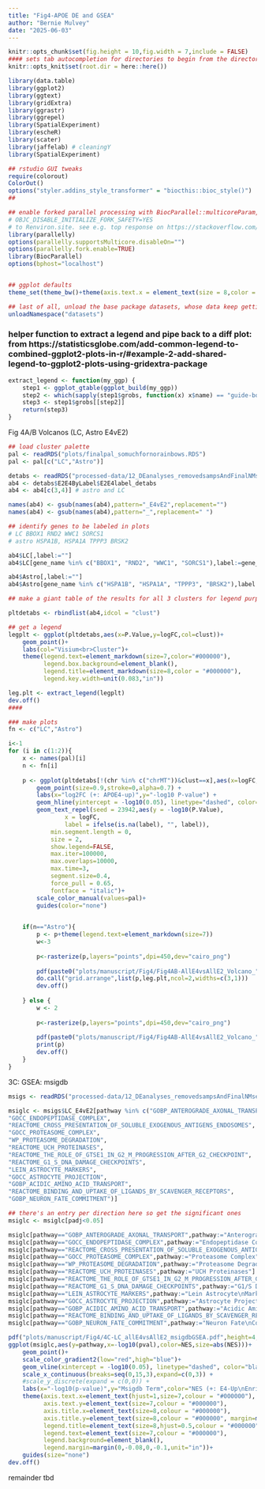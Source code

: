 ```yaml
---
title: "Fig4-APOE DE and GSEA"
author: "Bernie Mulvey"
date: "2025-06-03"
---
```


```r
knitr::opts_chunk$set(fig.height = 10,fig.width = 7,include = FALSE)
#### sets tab autocompletion for directories to begin from the directory containing the .Rproj session, instead of the script's directory if different
knitr::opts_knit$set(root.dir = here::here())

library(data.table)
library(ggplot2)
library(ggtext)
library(gridExtra)
library(ggrastr)
library(ggrepel)
library(SpatialExperiment)
library(escheR)
library(scater)
library(jaffelab) # cleaningY
library(SpatialExperiment)

## rstudio GUI tweaks
require(colorout)
ColorOut()
options("styler.addins_style_transformer" = "biocthis::bioc_style()")
##

## enable forked parallel processing with BiocParallel::multicoreParam, future::, etc. seemed to need this a couple times, but otherwise havent so its here as a preventative measure. part of this is adding the line 
# OBJC_DISABLE_INITIALIZE_FORK_SAFETY=YES
# to Renviron.site. see e.g. top response on https://stackoverflow.com/questions/73638290/python-on-mac-is-it-safe-to-set-objc-disable-initialize-fork-safety-yes-globall 
library(parallelly)
options(parallelly.supportsMulticore.disableOn="")
options(parallelly.fork.enable=TRUE)
library(BiocParallel)
options(bphost="localhost")


## ggplot defaults
theme_set(theme_bw()+theme(axis.text.x = element_text(size = 8,color = "#000000"), axis.title.x = element_text(size = 9,color = "#000000"), axis.text.y = element_text(size = 8,color = "#000000"), axis.title.y = element_text(size =9,color = "#000000"), plot.title = element_markdown(size = 10,hjust=0.5,color = "#000000"), strip.text = element_text(size=11), legend.text = element_text(size=7,color = "#000000"), legend.title = element_text(size=8,hjust=0.5,color = "#000000"),plot.title.position="plot",axis.ticks = element_line(linewidth=0.5),panel.grid.major = element_line(linewidth=0.5),panel.grid.minor=element_line(linewidth=0.25)))

## last of all, unload the base package datasets, whose data keep getting in the way of autocompletions (e.g., Theoph is priortized over TRUE)
unloadNamespace("datasets")
```


### helper function to extract a legend and pipe back to a diff plot: from https://statisticsglobe.com/add-common-legend-to-combined-ggplot2-plots-in-r/#example-2-add-shared-legend-to-ggplot2-plots-using-gridextra-package 
```r
extract_legend <- function(my_ggp) {
    step1 <- ggplot_gtable(ggplot_build(my_ggp))
    step2 <- which(sapply(step1$grobs, function(x) x$name) == "guide-box")
    step3 <- step1$grobs[[step2]]
    return(step3)
}
```


Fig 4A/B Volcanos (LC, Astro E4vE2)
```r
## load cluster palette
pal <- readRDS("plots/finalpal_somuchfornorainbows.RDS")
pal <- pal[c("LC","Astro")]

detabs <- readRDS("processed-data/12_DEanalyses_removedsampsAndFinalNMseg/02b-voomLmFit_objs_and_DE_tables_LabSex_LabE2vE4_LabSingleGenos_LabAncesGrp_noMixClusts.RDS")
ab4 <- detabs$E2E4ByLabel$E2E4label_detabs
ab4 <- ab4[c(3,4)] # astro and LC

names(ab4) <- gsub(names(ab4),pattern="_E4vE2",replacement="")
names(ab4) <- gsub(names(ab4),pattern="_",replacement=" ")

## identify genes to be labeled in plots
# LC BBOX1 RND2 WWC1 SORCS1
# astro HSPA1B, HSPA1A TPPP3 BRSK2

ab4$LC[,label:=""]
ab4$LC[gene_name %in% c("BBOX1", "RND2", "WWC1", "SORCS1"),label:=gene_name]

ab4$Astro[,label:=""]
ab4$Astro[gene_name %in% c("HSPA1B", "HSPA1A", "TPPP3", "BRSK2"),label:=gene_name]

## make a giant table of the results for all 3 clusters for legend purposes

pltdetabs <- rbindlist(ab4,idcol = "clust")

## get a legend
legplt <- ggplot(pltdetabs,aes(x=P.Value,y=logFC,col=clust))+
    geom_point()+
    labs(col="Visium<br>Cluster")+
    theme(legend.text=element_markdown(size=7,color="#000000"),
          legend.box.background=element_blank(),
          legend.title=element_markdown(size=8,color = "#000000"),
          legend.key.width=unit(0.083,"in"))

leg.plt <- extract_legend(legplt)
dev.off()
####

### make plots
fn <- c("LC","Astro")

i<-1
for (i in c(1:2)){
    x <- names(pal)[i]
    n <- fn[i]
    
    p <- ggplot(pltdetabs[!(chr %in% c("chrMT"))&clust==x],aes(x=logFC,y=-log10(P.Value),col=clust)) +
        geom_point(size=0.9,stroke=0,alpha=0.7) +
        labs(x="log2FC (+: APOE4-up)",y="-log10 P-value") +
        geom_hline(yintercept = -log10(0.05), linetype="dashed", color="red",linewidth=0.5) +
        geom_text_repel(seed = 23942,aes(y = -log10(P.Value),
                x = logFC,
                label = ifelse(is.na(label), "", label)),
            min.segment.length = 0,
            size = 2,
            show.legend=FALSE,
            max.iter=100000,
            max.overlaps=10000,
            max.time=3,
            segment.size=0.4,
            force_pull = 0.65,
            fontface = "italic")+
        scale_color_manual(values=pal)+
        guides(color="none")

    
    if(n=="Astro"){
        p <- p+theme(legend.text=element_markdown(size=7))
        w<-3
        
        p<-rasterize(p,layers="points",dpi=450,dev="cairo_png")
    
        pdf(paste0("plots/manuscript/Fig4/Fig4AB-AllE4vsAllE2_Volcano_",n,".pdf"),width=w,height=2,onefile=FALSE)
        do.call("grid.arrange",list(p,leg.plt,ncol=2,widths=c(3,1)))
        dev.off()
        
    } else {
        w <- 2
        
        p<-rasterize(p,layers="points",dpi=450,dev="cairo_png")
    
        pdf(paste0("plots/manuscript/Fig4/Fig4AB-AllE4vsAllE2_Volcano_",n,".pdf"),width=w,height=2,onefile=FALSE)
        print(p)
        dev.off()
    }
}
```

3C: GSEA: msigdb
```r
msigs <- readRDS("processed-data/12_DEanalyses_removedsampsAndFinalNMseg/03bi-MulticlusterDE_OneInterxnPerModel_dropMixClusts_GSEAmsigdb.RDS")

msiglc <- msigs$LC_E4vE2[pathway %in% c("GOBP_ANTEROGRADE_AXONAL_TRANSPORT",
"GOCC_ENDOPEPTIDASE_COMPLEX",
"REACTOME_CROSS_PRESENTATION_OF_SOLUBLE_EXOGENOUS_ANTIGENS_ENDOSOMES",
"GOCC_PROTEASOME_COMPLEX",
"WP_PROTEASOME_DEGRADATION",
"REACTOME_UCH_PROTEINASES",
"REACTOME_THE_ROLE_OF_GTSE1_IN_G2_M_PROGRESSION_AFTER_G2_CHECKPOINT",
"REACTOME_G1_S_DNA_DAMAGE_CHECKPOINTS",
"LEIN_ASTROCYTE_MARKERS",
"GOCC_ASTROCYTE_PROJECTION",
"GOBP_ACIDIC_AMINO_ACID_TRANSPORT",
"REACTOME_BINDING_AND_UPTAKE_OF_LIGANDS_BY_SCAVENGER_RECEPTORS",
"GOBP_NEURON_FATE_COMMITMENT")]

## there's an entry per direction here so get the significant ones
msiglc <- msiglc[padj<0.05]

msiglc[pathway=="GOBP_ANTEROGRADE_AXONAL_TRANSPORT",pathway:="Anterograde axonal\nTransport"]
msiglc[pathway=="GOCC_ENDOPEPTIDASE_COMPLEX",pathway:="Endopeptidase Complex"]
msiglc[pathway=="REACTOME_CROSS_PRESENTATION_OF_SOLUBLE_EXOGENOUS_ANTIGENS_ENDOSOMES",pathway:="Endosomal Transport of Exogenous Antigens\nto Proteasome for MHC-I Presentation"]
msiglc[pathway=="GOCC_PROTEASOME_COMPLEX",pathway:="Proteasome Complex"]
msiglc[pathway=="WP_PROTEASOME_DEGRADATION",pathway:="Proteasome Degradation"]
msiglc[pathway=="REACTOME_UCH_PROTEINASES",pathway:="UCH Proteinases"]
msiglc[pathway=="REACTOME_THE_ROLE_OF_GTSE1_IN_G2_M_PROGRESSION_AFTER_G2_CHECKPOINT",pathway:="GTSE1 in G2-M\nProgression after G2\nCheckpoint"]
msiglc[pathway=="REACTOME_G1_S_DNA_DAMAGE_CHECKPOINTS",pathway:="G1/S DNA Damage\nCheckpoints"]
msiglc[pathway=="LEIN_ASTROCYTE_MARKERS",pathway:="Lein Astrocyte\nMarkers"]
msiglc[pathway=="GOCC_ASTROCYTE_PROJECTION",pathway:="Astrocyte Projection"]
msiglc[pathway=="GOBP_ACIDIC_AMINO_ACID_TRANSPORT",pathway:="Acidic Amino Acid\nTransport"]
msiglc[pathway=="REACTOME_BINDING_AND_UPTAKE_OF_LIGANDS_BY_SCAVENGER_RECEPTORS",pathway:="Ligand Uptake by\nScavenger Receptors"]
msiglc[pathway=="GOBP_NEURON_FATE_COMMITMENT",pathway:="Neuron Fate\nCommitment"]

pdf("plots/manuscript/Fig4/4C-LC_allE4vsAllE2_msigdbGSEA.pdf",height=4,width=3.75)
ggplot(msiglc,aes(y=pathway,x=-log10(pval),color=NES,size=abs(NES)))+
    geom_point()+
    scale_color_gradient2(low="red",high="blue")+
    geom_vline(xintercept = -log10(0.05), linetype="dashed", color="black",linewidth=0.5) +
    scale_x_continuous(breaks=seq(0,15,3),expand=c(0,3)) +
    #scale_y_discrete(expand = c(0,0)) +
    labs(x="-log10(p-value)",y="Msigdb Term",color="NES (+: E4-Up\nEnriched)")+
    theme(axis.text.x=element_text(hjust=1,size=7,colour = "#000000"),
          axis.text.y=element_text(size=7,colour = "#000000"),
          axis.title.x=element_text(size=8,colour = "#000000"),
          axis.title.y=element_text(size=8,colour = "#000000", margin=margin(0,0,0,-0.02,unit="in")),
          legend.title=element_text(size=8,hjust=0.5,colour = "#000000"),
          legend.text=element_text(size=7,colour = "#000000"),
          legend.background=element_blank(),
          legend.margin=margin(0,-0.08,0,-0.1,unit="in"))+
    guides(size="none")
dev.off()
```

remainder tbd
